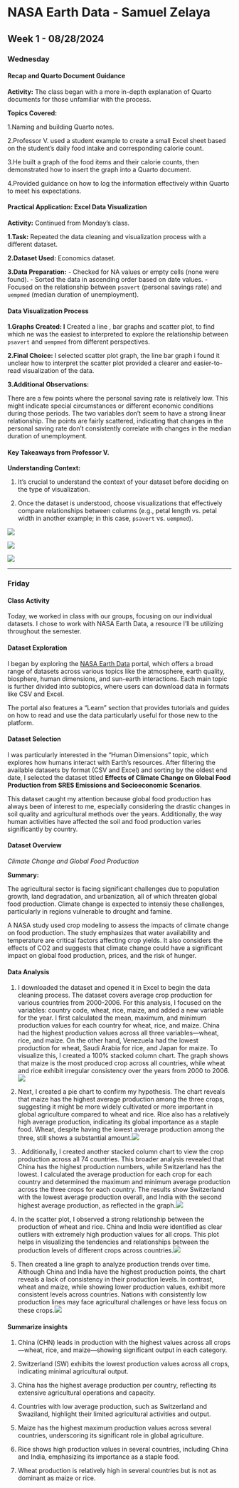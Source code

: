 # NASA Earth Data - Samuel Zelaya

## Week 1 - 08/28/2024

### Wednesday

#### Recap and Quarto Document Guidance

**Activity:** The class began with a more in-depth explanation of Quarto documents for those unfamiliar with the process.

**Topics Covered:**

1.Naming and building Quarto notes.

2.Professor V. used a student example to create a small Excel sheet based on the student's daily food intake and corresponding calorie count.

3.He built a graph of the food items and their calorie counts, then demonstrated how to insert the graph into a Quarto document.

4.Provided guidance on how to log the information effectively within Quarto to meet his expectations.

#### Practical Application: Excel Data Visualization

**Activity:** Continued from Monday's class.

**1.Task:** Repeated the data cleaning and visualization process with a different dataset.

**2.Dataset Used:** Economics dataset.

**3.Data Preparation:** - Checked for NA values or empty cells (none were found). - Sorted the data in ascending order based on date values. - Focused on the relationship between `psavert` (personal savings rate) and `uempmed` (median duration of unemployment).

#### Data Visualization Process

**1.Graphs Created: I** Created a line , bar graphs and scatter plot, to find which ne was the easiest to interpreted to explore the relationship between `psavert` and `uempmed` from different perspectives.

**2.Final Choice:** I selected scatter plot graph, the line bar graph i found it unclear how to interpret the scatter plot provided a clearer and easier-to-read visualization of the data.

**3.Additional Observations:**

There are a few points where the personal saving rate is relatively low. This might indicate special circumstances or different economic conditions during those periods. The two variables don't seem to have a strong linear relationship. The points are fairly scattered, indicating that changes in the personal saving rate don't consistently correlate with changes in the median duration of unemployment.

#### Key Takeaways from Professor V.

**Understanding Context:**

1.  It's crucial to understand the context of your dataset before deciding on the type of visualization.

2.  Once the dataset is understood, choose visualizations that effectively compare relationships between columns (e.g., petal length vs. petal width in another example; in this case, `psavert` vs. `uempmed`).

![](./Excel_1_Unit/Week1_Samuel/Screenshot(355).png)

![](./Excel_1_Unit/Week1_Samuel/Screenshot(356).png)

![](./Excel_1_Unit/Week1_Samuel/Screenshot(360).png)

------------------------------------------------------------------------

### Friday

#### Class Activity

Today, we worked in class with our groups, focusing on our individual datasets. I chose to work with NASA Earth Data, a resource I'll be utilizing throughout the semester.

#### Dataset Exploration

I began by exploring the [NASA Earth Data](https://www.earthdata.nasa.gov/) portal, which offers a broad range of datasets across various topics like the atmosphere, earth quality, biosphere, human dimensions, and sun-earth interactions. Each main topic is further divided into subtopics, where users can download data in formats like CSV and Excel.

The portal also features a "Learn" section that provides tutorials and guides on how to read and use the data particularly useful for those new to the platform.

#### Dataset Selection

I was particularly interested in the "Human Dimensions" topic, which explores how humans interact with Earth's resources. After filtering the available datasets by format (CSV and Excel) and sorting by the oldest end date, I selected the dataset titled **Effects of Climate Change on Global Food Production from SRES Emissions and Socioeconomic Scenarios**.

This dataset caught my attention because global food production has always been of interest to me, especially considering the drastic changes in soil quality and agricultural methods over the years. Additionally, the way human activities have affected the soil and food production varies significantly by country.

#### Dataset Overview

*Climate Change and Global Food Production*

**Summary:**

The agricultural sector is facing significant challenges due to population growth, land degradation, and urbanization, all of which threaten global food production. Climate change is expected to intensiy these challenges, particularly in regions vulnerable to drought and famine.

A NASA study used crop modeling to assess the impacts of climate change on food production. The study emphasizes that water availability and temperature are critical factors affecting crop yields. It also considers the effects of CO2 and suggests that climate change could have a significant impact on global food production, prices, and the risk of hunger.

#### Data Analysis

1.  I downloaded the dataset and opened it in Excel to begin the data cleaning process. The dataset covers average crop production for various countries from 2000-2006. For this analysis, I focused on the variables: country code, wheat, rice, maize, and added a new variable for the year.
    I first calculated the mean, maximum, and minimum production values for each country for wheat, rice, and maize. China had the highest production values across all three variables---wheat, rice, and maize. On the other hand, Venezuela had the lowest production for wheat, Saudi Arabia for rice, and Japan for maize. To visualize this, I created a 100% stacked column chart. The graph shows that maize is the most produced crop across all countries, while wheat and rice exhibit irregular consistency over the years from 2000 to 2006. ![](./Excel_1_Unit/Week1_Samuel/Screenshot (372).png)

2.  Next, I created a pie chart to confirm my hypothesis. The chart reveals that maize has the highest average production among the three crops, suggesting it might be more widely cultivated or more important in global agriculture compared to wheat and rice. Rice also has a relatively high average production, indicating its global importance as a staple food. Wheat, despite having the lowest average production among the three, still shows a substantial amount.![](./Excel_1_Unit/Week1_Samuel/Screenshot(373).png)

3.  . Additionally, I created another stacked column chart to view the crop production across all 74 countries. This broader analysis revealed that China has the highest production numbers, while Switzerland has the lowest. I calculated the average production for each crop for each country and determined the maximum and minimum average production across the three crops for each country. The results show Switzerland with the lowest average production overall, and India with the second highest average production, as reflected in the graph.![](./Excel_1_Unit/Week1_Samuel/Screenshot(374).png)

4.  In the scatter plot, I observed a strong relationship between the production of wheat and rice. China and India were identified as clear outliers with extremely high production values for all crops. This plot helps in visualizing the tendencies and relationships between the production levels of different crops across countries.![](./Excel_1_Unit/Week1_Samuel/Screenshot(375).png)

5.  Then created a line graph to analyze production trends over time. Although China and India have the highest production points, the chart reveals a lack of consistency in their production levels. In contrast, wheat and maize, while showing lower production values, exhibit more consistent levels across countries. Nations with consistently low production lines may face agricultural challenges or have less focus on these crops.![](./Excel_1_Unit/Week1_Samuel/Screenshot(376).png)

#### Summarize insights

1.  China (CHN) leads in production with the highest values across all crops---wheat, rice, and maize---showing significant output in each category.

2.  Switzerland (SW) exhibits the lowest production values across all crops, indicating minimal agricultural output.

3.  China has the highest average production per country, reflecting its extensive agricultural operations and capacity.

4.  Countries with low average production, such as Switzerland and Swaziland, highlight their limited agricultural activities and output.

5.  Maize has the highest maximum production values across several countries, underscoring its significant role in global agriculture.

6.  Rice shows high production values in several countries, including China and India, emphasizing its importance as a staple food.

7.  Wheat production is relatively high in several countries but is not as dominant as maize or rice.
